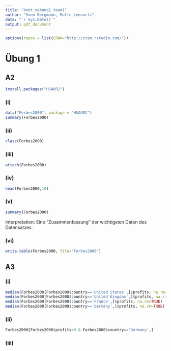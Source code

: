 ```yaml
---
title: "boot_uebung1_team1"
author: "Sven Bergmann, Malte Lennartz"
date: "`r Sys.Date()`"
output: pdf_document
---
```


```r
options(repos = list(CRAN="http://cran.rstudio.com/"))
```

# Übung 1
## A2 
```r
install.packages("HSAUR2")
```

### (i)
```r
data("Forbes2000", package = "HSAUR2")
summary(Forbes2000)
```

### (ii)
```r
class(Forbes2000)
```

### (iii)
```r
attach(Forbes2000)
```

### (iv)
```r
head(Forbes2000,10)
```

### (v)
```r
summary(Forbes2000)
```
Interpretation: Eine "Zusammenfassung" der wichtigsten Daten des Datensatzes.

### (vi)
```r
write.table(Forbes2000, file="Forbes2000")
```

## A3

### (i)
```r
median(Forbes2000[Forbes2000$country=='United States',]$profits, na.rm=TRUE)
median(Forbes2000[Forbes2000$country=='United Kingdom',]$profits, na.rm=TRUE)
median(Forbes2000[Forbes2000$country=='France',]$profits, na.rm=TRUE)
median(Forbes2000[Forbes2000$country=='Germany',]$profits, na.rm=TRUE)
```

### (ii)
```r
Forbes2000[Forbes2000$profits<0 & Forbes2000$country=='Germany',]
```
### (iii)
```r

```

